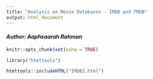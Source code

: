---
title: "Analysis on Movie Databases - IMDB and TMDB"
output: html_document
---
#### *Author: Aaphsaarah Rahman*  
  
```{r setup, include=FALSE}
knitr::opts_chunk$set(echo = TRUE)
```


```{r, echo=FALSE, out.width='90%', out.height='100%'}  
library("htmltools")

htmltools::includeHTML("IMDB2.html")
 
``` 
  
  
  
  
                    
                         